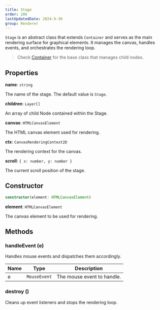 ```yaml
---
title: Stage
order: 206
lastUpdatedDate: 2024-9-30
group: Renderer
---
```


`Stage` is an abstract class that extends `Container` and serves as the main rendering surface for graphical elements. It manages the canvas, handles events, and orchestrates the rendering loop.

> Check [Container](/docs/renderer/container) for the base class that manages child nodes.

## Properties

**name**: `string`

The name of the stage. The default value is `Stage`.

**children**: `Layer[]`

An array of child Node contained within the Stage.

**canvas**: `HTMLCanvasElement`

The HTML canvas element used for rendering.

**ctx**: `CanvasRenderingContext2D`

The rendering context for the canvas.

**scroll**: `{ x: number, y: number }`

The current scroll position of the stage.

## Constructor

```typescript
constructor(element: HTMLCanvasElement)
```

**element**: `HTMLCanvasElement`

The canvas element to be used for rendering.

## Methods

### handleEvent (e)

Handles mouse events and dispatches them accordingly.

| Name | Type         | Description                |
| ---- | ------------ | -------------------------- |
| e    | `MouseEvent` | The mouse event to handle. |

### destroy ()

Cleans up event listeners and stops the rendering loop.
